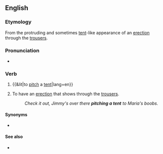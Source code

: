 ==English==

===Etymology===
From the protruding and sometimes [[tent]]-like appearance of an [[erection]] through the [[trousers]].

===Pronunciation===
* {{IPA|/ˌpɪtʃəˈtɛnt/|lang=en}}

===Verb===
{{en-verb|head=[[pitch]] [[a]] [[tent]]|pitches a tent|pitching a tent|pitched a tent}}

# {{&lit|to [[pitch]] a [[tent]]|lang=en}}
# {{label|en|idiomatic|slang}} To have an [[erection]] that shows through the [[trousers]].
#: ''Check it out, Jimmy's over there '''pitching a tent''' to Maria's boobs.''

====Synonyms====
* {{l|en|pitch the tent}}

====See also====
* {{l|en|is that a gun in your pocket or are you just pleased to see me}}